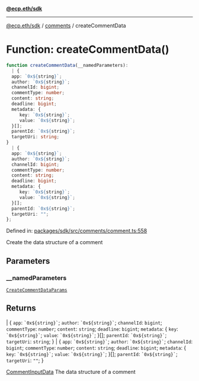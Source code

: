 [**@ecp.eth/sdk**](../../index.mdx)

***

[@ecp.eth/sdk](/sdk-reference/index.mdx) / [comments](/sdk-reference/comments/index.mdx) / createCommentData

# Function: createCommentData()

```ts
function createCommentData(__namedParameters): 
  | {
  app: `0x${string}`;
  author: `0x${string}`;
  channelId: bigint;
  commentType: number;
  content: string;
  deadline: bigint;
  metadata: {
     key: `0x${string}`;
     value: `0x${string}`;
  }[];
  parentId: `0x${string}`;
  targetUri: string;
}
  | {
  app: `0x${string}`;
  author: `0x${string}`;
  channelId: bigint;
  commentType: number;
  content: string;
  deadline: bigint;
  metadata: {
     key: `0x${string}`;
     value: `0x${string}`;
  }[];
  parentId: `0x${string}`;
  targetUri: "";
};
```

Defined in: [packages/sdk/src/comments/comment.ts:558](https://github.com/ecp-eth/comments-monorepo/blob/main/packages/sdk/src/comments/comment.ts#L558)

Create the data structure of a comment

## Parameters

### \_\_namedParameters

[`CreateCommentDataParams`](/sdk-reference/comments/type-aliases/CreateCommentDataParams.mdx)

## Returns

  \| \{
  `app`: `` `0x${string}` ``;
  `author`: `` `0x${string}` ``;
  `channelId`: `bigint`;
  `commentType`: `number`;
  `content`: `string`;
  `deadline`: `bigint`;
  `metadata`: \{
     `key`: `` `0x${string}` ``;
     `value`: `` `0x${string}` ``;
  \}[];
  `parentId`: `` `0x${string}` ``;
  `targetUri`: `string`;
\}
  \| \{
  `app`: `` `0x${string}` ``;
  `author`: `` `0x${string}` ``;
  `channelId`: `bigint`;
  `commentType`: `number`;
  `content`: `string`;
  `deadline`: `bigint`;
  `metadata`: \{
     `key`: `` `0x${string}` ``;
     `value`: `` `0x${string}` ``;
  \}[];
  `parentId`: `` `0x${string}` ``;
  `targetUri`: `""`;
\}

[CommentInputData](/sdk-reference/comments/type-aliases/CommentInputData.mdx) The data structure of a comment
